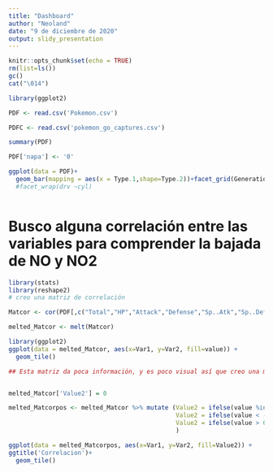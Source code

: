 ```yaml
---
title: "Dashboard"
author: "Neoland"
date: "9 de diciembre de 2020"
output: slidy_presentation
---
```


```r
knitr::opts_chunk$set(echo = TRUE)
rm(list=ls())
gc()
cat("\014")
```


```r
library(ggplot2)

PDF <- read.csv('Pokemon.csv')

PDFC <- read.csv('pokemon_go_captures.csv')

summary(PDF)

PDF['napa'] <- '0'

ggplot(data = PDF)+
  geom_bar(mapping = aes(x = Type.1,shape=Type.2))+facet_grid(Generation~napa)
  #facet_wrap(drv ~cyl)



```

# Busco alguna correlación entre las variables para comprender la bajada de NO y NO2

```r
library(stats)
library(reshape2)
# creo una matriz de correlación

Matcor <- cor(PDF[,c("Total","HP","Attack","Defense","Sp..Atk","Sp..Def","Speed")])

melted_Matcor <- melt(Matcor)

library(ggplot2)
ggplot(data = melted_Matcor, aes(x=Var1, y=Var2, fill=value)) + 
  geom_tile()

```



```r
## Esta matriz da poca información, y es poco visual así que creo una matriz en la sólo figuren las correlaciones fuertes.


melted_Matcor['Value2'] = 0

melted_Matcorpos <- melted_Matcor %>% mutate (Value2 = ifelse(value %in% -0.70:0.70,0,Value2),
                                              Value2 = ifelse(value < -0.70,-1,Value2),
                                              Value2 = ifelse(value > 0.70,1,Value2)
                                              )

ggplot(data = melted_Matcorpos, aes(x=Var1, y=Var2, fill=Value2)) + 
ggtitle('Correlacion')+    
  geom_tile()

```